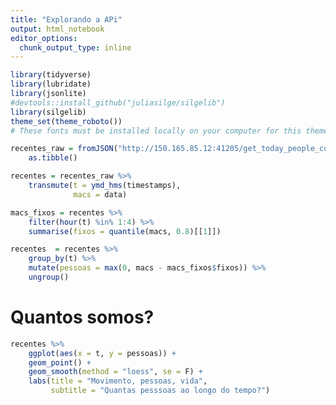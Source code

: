 ```yaml
---
title: "Explorando a APi"
output: html_notebook
editor_options: 
  chunk_output_type: inline
---
```


```r
library(tidyverse)
library(lubridate)
library(jsonlite)
#devtools::install_github("juliasilge/silgelib")
library(silgelib)
theme_set(theme_roboto())
# These fonts must be installed locally on your computer for this theme to work: https://fonts.google.com/specimen/Roboto+Condensed and https://fonts.google.com/specimen/Roboto. 
```

```r
recentes_raw = fromJSON("http://150.165.85.12:41205/get_today_people_count") %>% 
    as.tibble() 

recentes = recentes_raw %>% 
    transmute(t = ymd_hms(timestamps), 
              macs = data)
```

```r
macs_fixos = recentes %>% 
    filter(hour(t) %in% 1:4) %>% 
    summarise(fixos = quantile(macs, 0.8)[[1]])

recentes  = recentes %>% 
    group_by(t) %>% 
    mutate(pessoas = max(0, macs - macs_fixos$fixos)) %>% 
    ungroup()
```

# Quantos somos?

```r
recentes %>% 
    ggplot(aes(x = t, y = pessoas)) + 
    geom_point() + 
    geom_smooth(method = "loess", se = F) + 
    labs(title = "Movimento, pessoas, vida",
         subtitle = "Quantas pesssoas ao longo do tempo?") 
```


```r

```
